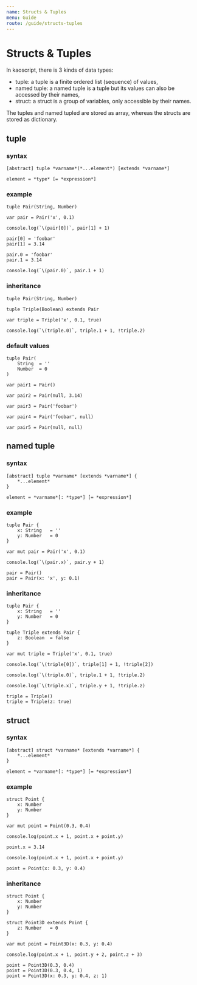 ```yaml
---
name: Structs & Tuples
menu: Guide
route: /guide/structs-tuples
---
```


# Structs & Tuples

In kaoscript, there is 3 kinds of data types:

- tuple: a tuple is a finite ordered list (sequence) of values,
- named tuple: a named tuple is a tuple but its values can also be accessed by their names,
- struct: a struct is a group of variables, only accessible by their names.

The tuples and named tupled are stored as array, whereas the structs are stored as dictionary.

## tuple

### syntax

```syntax
[abstract] tuple *varname*(*...element*) [extends *varname*]

element = *type* [= *expression*]
```

### example

```kaoscript
tuple Pair(String, Number)

var pair = Pair('x', 0.1)

console.log(`\(pair[0])`, pair[1] + 1)

pair[0] = 'foobar'
pair[1] = 3.14

pair.0 = 'foobar'
pair.1 = 3.14

console.log(`\(pair.0)`, pair.1 + 1)
```

### inheritance

```kaoscript
tuple Pair(String, Number)

tuple Triple(Boolean) extends Pair

var triple = Triple('x', 0.1, true)

console.log(`\(triple.0)`, triple.1 + 1, !triple.2)
```

### default values

```kaoscript
tuple Pair(
	String	= ''
	Number	= 0
)

var pair1 = Pair()

var pair2 = Pair(null, 3.14)

var pair3 = Pair('foobar')

var pair4 = Pair('foobar', null)

var pair5 = Pair(null, null)
```

## named tuple

### syntax

```syntax
[abstract] tuple *varname* [extends *varname*] {
	*...element*
}

element = *varname*[: *type*] [= *expression*]
```

### example

```kaoscript
tuple Pair {
	x: String	= ''
	y: Number	= 0
}

var mut pair = Pair('x', 0.1)

console.log(`\(pair.x)`, pair.y + 1)

pair = Pair()
pair = Pair(x: 'x', y: 0.1)
```

### inheritance

```kaoscript
tuple Pair {
	x: String	= ''
	y: Number	= 0
}

tuple Triple extends Pair {
	z: Boolean	= false
}

var mut triple = Triple('x', 0.1, true)

console.log(`\(triple[0])`, triple[1] + 1, !triple[2])

console.log(`\(triple.0)`, triple.1 + 1, !triple.2)

console.log(`\(triple.x)`, triple.y + 1, !triple.z)

triple = Triple()
triple = Triple(z: true)
```

## struct

### syntax

```syntax
[abstract] struct *varname* [extends *varname*] {
	*...element*
}

element = *varname*[: *type*] [= *expression*]
```

### example

```kaoscript
struct Point {
    x: Number
    y: Number
}

var mut point = Point(0.3, 0.4)

console.log(point.x + 1, point.x + point.y)

point.x = 3.14

console.log(point.x + 1, point.x + point.y)

point = Point(x: 0.3, y: 0.4)
```

### inheritance

```kaoscript
struct Point {
    x: Number
    y: Number
}

struct Point3D extends Point {
	z: Number	= 0
}

var mut point = Point3D(x: 0.3, y: 0.4)

console.log(point.x + 1, point.y + 2, point.z + 3)

point = Point3D(0.3, 0.4)
point = Point3D(0.3, 0.4, 1)
point = Point3D(x: 0.3, y: 0.4, z: 1)
```
